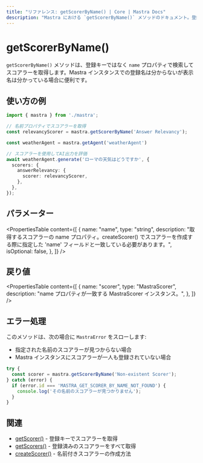 ```yaml
---
title: "リファレンス: getScorerByName() | Core | Mastra Docs"
description: "Mastra における `getScorerByName()` メソッドのドキュメント。登録キーではなく、name プロパティに基づいてスコアラーを取得します。"
---
```


# getScorerByName()

`getScorerByName()` メソッドは、登録キーではなく `name` プロパティで検索してスコアラーを取得します。Mastra インスタンスでの登録名は分からないが表示名は分かっている場合に便利です。

## 使い方の例

```typescript
import { mastra } from './mastra';

// 名前プロパティでスコアラーを取得
const relevancyScorer = mastra.getScorerByName('Answer Relevancy');

const weatherAgent = mastra.getAgent('weatherAgent')

// スコアラーを使用してAI出力を評価
await weatherAgent.generate('ローマの天気はどうですか', {
  scorers: {
    answerRelevancy: {
      scorer: relevancyScorer,
    },
  },
});
```


## パラメーター

<PropertiesTable
  content={[
    {
      name: "name",
      type: "string",
      description: "取得するスコアラーの name プロパティ。createScorer() でスコアラーを作成する際に指定した 'name' フィールドと一致している必要があります。",
      isOptional: false,
    },
  ]}
/>

## 戻り値

<PropertiesTable
  content={[
    {
      name: "scorer",
      type: "MastraScorer",
      description: "name プロパティが一致する MastraScorer インスタンス。",
    },
  ]}
/>

## エラー処理

このメソッドは、次の場合に `MastraError` をスローします:

* 指定された名前のスコアラーが見つからない場合
* Mastra インスタンスにスコアラーが一人も登録されていない場合

```typescript
try {
  const scorer = mastra.getScorerByName('Non-existent Scorer');
} catch (error) {
  if (error.id === 'MASTRA_GET_SCORER_BY_NAME_NOT_FOUND') {
    console.log('その名前のスコアラーが見つかりません');
  }
}
```


## 関連

- [getScorer()](../../reference/core/getScorer) - 登録キーでスコアラーを取得
- [getScorers()](../../reference/core/getScorers) - 登録済みのスコアラーをすべて取得
- [createScorer()](../../reference/scorers/create-scorer) - 名前付きスコアラーの作成方法